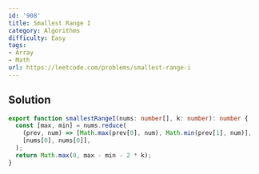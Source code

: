```yaml
---
id: '908'
title: Smallest Range I
category: Algorithms
difficulty: Easy
tags:
- Array
- Math
url: https://leetcode.com/problems/smallest-range-i
---
```


## Solution

```typescript filename="solution.ts" copy
export function smallestRangeI(nums: number[], k: number): number {
  const [max, min] = nums.reduce(
    (prev, num) => [Math.max(prev[0], num), Math.min(prev[1], num)],
    [nums[0], nums[0]],
  );
  return Math.max(0, max - min - 2 * k);
}
```

